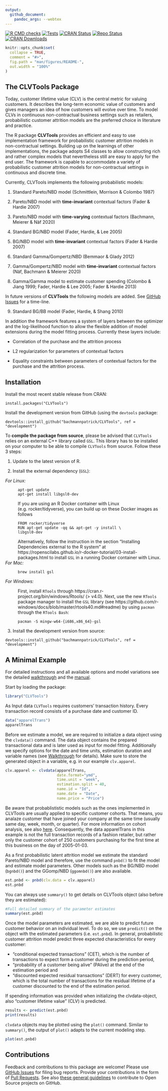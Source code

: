 ```yaml
---
output: 
  github_document:
    pandoc_args: --webtex
---
```


[![R CMD checks](https://github.com/bachmannpatrick/CLVTools/workflows/R-CMD-check/badge.svg?branch=development)](https://github.com/bachmannpatrick/CLVTools/actions)
[![Tests](https://github.com/bachmannpatrick/CLVTools/workflows/testthat-tests/badge.svg?branch=development)](https://github.com/bachmannpatrick/CLVTools/actions)
[![CRAN Status](http://www.r-pkg.org/badges/version/CLVTools)](https://cran.r-project.org/package=CLVTools)
[![Repo Status](https://www.repostatus.org/badges/latest/active.svg)](https://www.repostatus.org/#active)
[![CRAN Downloads](https://cranlogs.r-pkg.org/badges/CLVTools)](https://cran.r-project.org/package=CLVTools)

<!-- README.md is generated from README.Rmd. Please edit that file -->

```r
knitr::opts_chunk$set(
  collapse = TRUE,
  comment = "#>",
  fig.path = "man/figures/README-",
  out.width = "100%"
)
```

## The CLVTools Package

Today, customer lifetime value (CLV) is the central metric for valuing customers. It describes the long-term economic value of customers and gives managers an idea of how customers will evolve over time. To model CLVs in continuous non-contractual business settings such as retailers, probabilistic customer attrition models are the preferred choice in literature and practice. 


The R package **CLVTools** provides an efficient and easy to use implementation framework for probabilistic customer attrition models in non-contractual settings. Building up on the learnings of other implementations, the package adopts S4 classes to allow constructing rich and rather complex models that nevertheless still are easy to apply for the end user. The framework is capable to accommodate a variety of probabilistic customer attrition models for non-contractual settings in continuous and discrete time.

Currently, CLVTools implements the following probabilistic models:

(1) Standard Pareto/NBD model (Schmittlein, Morrison & Colombo 1987)

(2) Pareto/NBD model with **time-invariant** contextual factors (Fader & Hardie 2007)

(3) Pareto/NBD model with **time-varying** contextual factors (Bachmann, Meierer & Näf 2020)

(4) Standard BG/NBD model (Fader, Hardie, & Lee 2005)

(5) BG/NBD model with **time-invariant** contextual factors (Fader & Hardie 2007)

(6) Standard Gamma/Gompertz/NBD (Bemmaor & Glady 2012)

(7) Gamma/Gompertz/NBD model with **time-invariant** contextual factors (Näf, Bachmann & Meierer 2020)

(8) Gamma/Gamma model to estimate customer spending (Colombo & Jiang 1999; Fader, Hardie & Lee 2005; Fader & Hardie 2013)

In future versions of **CLVTools** the following models are added. See [GitHub Issues](https://github.com/bachmannpatrick/CLVTools/projects) for a time-line.

(9) Standard BG/BB model (Fader, Hardie, & Shang 2010)




In addition the framework features a system of layers between the optimizer and the log-likelihood function to allow the flexible addition of model extensions during the model fitting process. Currently these layers include:

- Correlation of the purchase and the attrition process

- L2 regularization for parameters of contextual factors

- Equality constraints between parameters of contextual factors for the purchase and the attrition process.



## Installation 
Install the most recent stable release from CRAN:
     
```
install.packages("CLVTools")
```

Install the development version from GitHub (using the `devtools` package:
```
devtools::install_github("bachmannpatrick/CLVTools", ref = "development")
```

To **compile the package from source**, please be advised that `CLVTools` relies on an external C++ library called `GSL`. This library has to be installed on your computer to be able to compile `CLVTools`  from source. Follow these 3 steps:

1. Update to the latest version of R.

2. Install the external dependency (`GSL`):

*For Linux:*
: 
```
apt-get update
apt-get install libgsl0-dev
```
If you are using an R Docker container with Linux (e.g. rocker/tidyverse), you can build up on these Docker images as follows 
```
FROM rocker/tidyverse
RUN apt-get update -qq && apt-get -y install \
	libgsl0-dev
```
Alternatively, follow the instruction in the section "Installing Dependencies external to the R system" at https://ropenscilabs.github.io/r-docker-tutorial/03-install-packages.html to install `GSL` in a running Docker container with Linux.


*For Mac:*
: 
```
brew install gsl
```

*For Windows:*
: First, install `RTools` through https://cran.r-project.org/bin/windows/Rtools/ (> v4.0). Next, use the new `RTools` package manager to install the `GSL` library (see  https://github.com/r-windows/docs/blob/master/rtools40.md#readme) by using `pacman` through the `RTools Bash`:
```
pacman -S mingw-w64-{i686,x86_64}-gsl
```

3. Install the development version from source:
```
devtools::install_github("bachmannpatrick/CLVTools", ref = "development")
```





## A Minimal Example
For detailed instructions and all available options and model variations see the detailed [walkthrough](https://www.clvtools.com/articles/CLVTools.html) and the [manual](https://www.clvtools.com/reference/index.html).

Start by loading the package:
```r
library("CLVTools")
```


As Input data `CLVTools` requires customers' transaction history. Every transaction record consists of a purchase date and customer ID.

```r
data("apparelTrans")
apparelTrans
```

Before we estimate a model, we are required to initialize a data object using the `clvdata()` command. The data object contains the prepared transactional data and is later used as input for model fitting. Additionally we specify options for the date and time units, estimation duration and variable names (see [Walkthrough](https://www.clvtools.com/articles/CLVTools.html) for details). Make sure to store the generated object in a variable, e.g. in our example `clv.apparel`.

```r
clv.apparel <- clvdata(apparelTrans,  
                       date.format="ymd", 
                       time.unit = "week",
                       estimation.split = 40,
                       name.id = "Id",
                       name.date = "Date",
                       name.price = "Price")
```


Be aware that probablististic models such as the ones implemented in CLVTools are usually applied to specific customer cohorts. That means, you analaze customer that have joined your company at the same time (usually same day, week, month, or quarter). For more information on cohort analysis, see also [here](https://en.wikipedia.org/wiki/Cohort_analysis). Consequently, the data apparelTrans in this example is not the full transaction records of a fashion retailer, but rather only the customer cohort of 250 customers purchasing for the first time at this business on the day of 2005-01-03. 

As a first probabilistic latent attrition model we estimate the standard Pareto/NBD model and therefore, use the command `pnbd()` to fit the model and estimate model parameters. Other models such as the BG/NBD model (`bgnbd()`) and the GGomp/NBD (`ggomnbd()`) are also available.

```r
est.pnbd <- pnbd(clv.data = clv.apparel)
est.pnbd
```

You can always use `summary()` to get details on CLVTools object (also before they are estimated):

```r
#Full detailed summary of the parameter estimates
summary(est.pnbd)
```

Once the model parameters are estimated, we are able to predict future customer behavior on an individual level. To do so, we use `predict()` on the object with the estimated parameters (i.e. `est.pnbd`). In general, probabilistic customer attrition model predict three expected characteristics for every customer:

* "conditional expected transactions" (CET), which is the number of transactions to expect form a customer during the prediction period,
* "probability of a customer being alive" (PAlive) at the end of the estimation period and
* "discounted expected residual transactions" (DERT) for every customer, which is the total number of transactions for the residual lifetime of a customer discounted to the end of the estimation period. 

If spending information was provided when initializing the clvdata-object, also "customer lifetime value" (CLV) is predicted.

```r
results <- predict(est.pnbd)
print(results)

```

`clvdata` objects may be plotted using the `plot()` command. Similar to `summary()`, the output of `plot()` adapts to the current modeling step.

```r
plot(est.pnbd)

```

## Contributions

Feedback and contributions to this package are welcome! Please use [GitHub Issues](https://github.com/bachmannpatrick/CLVTools/issues) for filing bug reports. Provide your contributions in the form of [Pull Requests](https://help.github.com/articles/about-pull-requests/). See also [these general guidelines](https://guides.github.com/activities/contributing-to-open-source/#contributing) to contribute to Open Source projects on GitHub.
